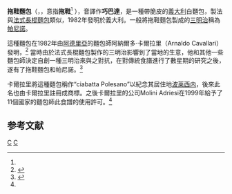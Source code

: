 {{Infobox prepared food
| name             = 拖鞋麵包（巧巴達）
| image            = [[File:Ciabatta_cut.JPG|250px]]
| caption          = 
| alternate_name   = 
| country          = [[意大利|意大利]]
| region           = [[威內托|威內托]]
| creator          = 
| course           = 
| type             = [[麵包|麵包]]
| served           = 
| main_ingredient  = [[麵粉|麵粉]]和[[酵母|酵母]]
| variations       = 
| calories         = 
| other            = 
}}

'''拖鞋麵包'''（{{lang-it|'''ciabatta'''}}，{{IPA-it|tʃaˈbatta}}，意指'''拖鞋'''<ref name="Oxford Companion"/> ），音譯作'''巧巴達'''，是一種帶脆皮的[[義大利|義大利]]白麵包，製法與[[法式長棍麵包|法式長棍麵包]]類似，1982年發明於義大利。一般將拖鞋麵包製成的[[三明治|三明治]]稱為[[帕尼諾|帕尼諾]]。

這種麵包在1982年由[[阿德里亞|阿德里亞]]的麵包師阿納爾多·卡爾拉里（Arnaldo Cavallari）發明，<ref name="Oxford Companion">{{cite book|title=The Oxford Companion to Italian Food|url=https://archive.org/details/oxfordcompaniont0000rile_q4o3|accessdate=20 January 2015|last=Riley|first=Gillian|pages=[https://archive.org/details/oxfordcompaniont0000rile_q4o3/page/129 129]|publisher=Oxford University Press|location=Oxford, UK|year=2007|isbn=9780198606178}}</ref> 當時由於法式長棍麵包製作的三明治影響到了當地的生意，他和其他一些麵包師決定自創一種三明治來與之對抗，在對傳統食譜進行了數星期的研究之後，遂有了拖鞋麵包和帕尼諾。<ref name='Guardian-1999-1'>{{cite news | first = Robin | last = Stummer | title = The secret life of ciabatta | date = 30 April 1999 | url = http://www.theguardian.com/theguardian/1999/apr/30/features11.g24 | work = [[The_Guardian|The Guardian]] | accessdate = 13 December 2013 | archive-date = 2021-02-08 | archive-url = https://web.archive.org/web/20210208203606/https://www.theguardian.com/theguardian/1999/apr/30/features11.g24 | dead-url = no }}</ref>

卡爾拉里將這種麵包稱作“ciabatta Polesano”以紀念其居住地[[波莱西内|波莱西内]]，後來此名也由卡爾拉里註冊成商標。之後卡爾拉里的公司Molini Adriesi在1999年給予了11個國家的麵包師此食譜的使用許可。<ref name='Guardian-1999-1'/>

==参考文献==
{{reflist}}

{{Wiktionary|ciabatta}}
[[Category:麵包|C]]
[[Category:義大利食品|C]]